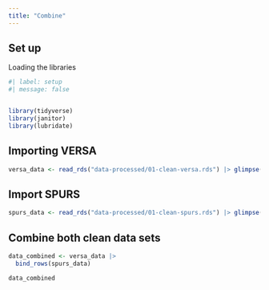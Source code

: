 ```yaml
---
title: "Combine"
---
```


## Set up 

Loading the libraries 

```r
#| label: setup
#| message: false


library(tidyverse)
library(janitor)
library(lubridate)
```


## Importing VERSA 

```r
versa_data <- read_rds("data-processed/01-clean-versa.rds") |> glimpse()

```


## Import SPURS 

```r
spurs_data <- read_rds("data-processed/01-clean-spurs.rds") |> glimpse()
```


## Combine both clean data sets

```r
data_combined <- versa_data |> 
  bind_rows(spurs_data)

data_combined
```

